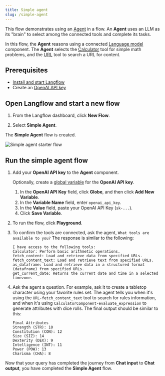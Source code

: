 ```yaml
---
title: Simple agent
slug: /simple-agent
---
```



This flow demonstrates using an [Agent](/agents) in a flow.
An **Agent** uses an LLM as its "brain" to select among the connected tools and complete its tasks.

In this flow, the **Agent** reasons using a connected [Language model](/components-models) component.
The **Agent** selects the [Calculator](/components-helpers#calculator) tool for simple math problems, and the [URL](/components-data#url) tool to search a URL for content.

## Prerequisites

* [Install and start Langflow](/get-started-installation)
* Create an [OpenAI API key](https://platform.openai.com/api-keys)

## Open Langflow and start a new flow

1. From the Langflow dashboard, click **New Flow**.

2. Select **Simple Agent**.

The **Simple Agent** flow is created.

![Simple agent starter flow](/img/quickstart-simple-agent-flow.png)

## Run the simple agent flow

1. Add your **OpenAI API key** to the **Agent** component.

	Optionally, create a [global variable](/configuration-global-variables) for the **OpenAI API key**.

    1. In the **OpenAI API Key** field, click <Icon name="Globe" aria-hidden="True" /> **Globe**, and then click **Add New Variable**.
    2. In the **Variable Name** field, enter `openai_api_key`.
    3. In the **Value** field, paste your OpenAI API Key (`sk-...`).
    4. Click **Save Variable**.

2. To run the flow, click <Icon name="Play" aria-hidden="true"/> **Playground**.
3. To confirm the tools are connected, ask the agent, `What tools are available to you?`
    The response is similar to the following:
    ```text
    I have access to the following tools:
    Calculator: Perform basic arithmetic operations.
    fetch_content: Load and retrieve data from specified URLs.
    fetch_content_text: Load and retrieve text from specified URLs.
    as_dataframe: Load and retrieve data in a structured format (dataframe) from specified URLs.
    get_current_date: Returns the current date and time in a selected timezone.
    ```
4. Ask the agent a question. For example, ask it to create a tabletop character using your favorite rules set.
    The agent tells you when it's using the `URL-fetch_content_text` tool to search for rules information, and when it's using `CalculatorComponent-evaluate_expression` to generate attributes with dice rolls.
    The final output should be similar to this:

    ```text
    Final Attributes
    Strength (STR): 10
    Constitution (CON): 12
    Size (SIZ): 14
    Dexterity (DEX): 9
    Intelligence (INT): 11
    Power (POW): 13
    Charisma (CHA): 8
    ```

Now that your query has completed the journey from **Chat input** to **Chat output**, you have completed the **Simple Agent** flow.

